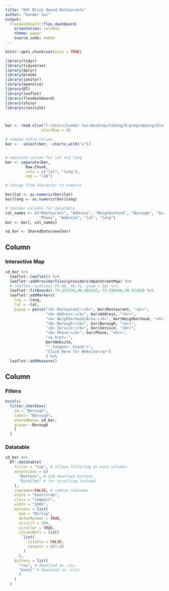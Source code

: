 ```yaml
---
title: "NYC Black Owned Restaurants"
author: "Sunder Sai"
output: 
  flexdashboard::flex_dashboard:
    orientation: columns
    theme: paper
    source_code: embed
---
```


```r
knitr::opts_chunk$set(echo = TRUE)

library(tidyr)
library(tidyverse)
library(dplyr)
library(broom)
library(janitor)
library(openxlsx)
library(DT)
library(leaflet)
library(flexdashboard)
library(shiny)
library(crosstalk)



bor <- read.xlsx("C:/Users/Sunder Sai/Desktop/Coding/R-programming/black_owned_restaurants/bor_nyc.xlsx", 
                startRow = 4)

# remove extra column
bor <-  select(bor, -starts_with("x"))


# separate column for lat and long
bor <- separate(bor, 
         Raw.Chunk,
         into = c("lat", "long"),
         sep = "!4d")

# change from character to numeric 

bor$lat <- as.numeric(bor$lat)
bor$long <- as.numeric(bor$long)

# reorder columns for datatable 
col_names <- c("Restaurant", "Address", "Neighborhood", "Borough", "Service", 
               "Phone", "Website", "lat", "long")
bor <- bor[, col_names]

sd_bor <- SharedData$new(bor)

```



Column {data-width=600}
---------------------------------------------------------

### Interactive Map

``` r

sd_bor %>%
  leaflet::leaflet() %>%
  leaflet::addProviderTiles(providers$OpenStreetMap) %>%
  # leaflet::setView(-74.00, 40.71, zoom = 10) %>%
  leaflet::fitBounds(-74.353249,40.493287,-73.596566,40.91388) %>%
  leaflet::addMarkers(
    lng = ~long,
    lat = ~lat, 
    popup = paste("<b> Restaurant:</b>", bor$Restaurant, "<br>",
                  "<b> Address:</b>", bor$Address, "<br>",
                  "<b> Neighborhood/Area:</b>", bor$Neighborhood, "<br>",
                  "<b> Borough:</b>", bor$Borough, "<br>",
                  "<b> Service:</b>", bor$Service, "<br>",
                  "<b> Phone:</b>", bor$Phone, "<br>",
                  "<a href='",
                  bor$Website, 
                  "' target='_blank'>",
                  "Click Here for Website</a>")
                  ) %>%
  leaflet::addMeasure()

```





Column {data-width=400}
------------------------------------------------------


### Filters 

```r

bscols(
  filter_checkbox(
    id = "Borough",
    label= "Borough",
    sharedData= sd_bor,
    group= ~Borough
    )
  )

```


### Datatable 

```r

sd_bor %>%
  DT::datatable(
    filter = "top", # allows filtering on each columns
    extensions = c(
      "Buttons", # add download buttons
      "Scroller" # for scrolling instead
    ),
    rownames=FALSE, # remove rownames
    style = "bootstrap",
    class = "compact",
    width = "100%",
    options = list(
      dom = "Blrtip", 
      deferRender = TRUE, 
      scrollY = 300,
      scroller = TRUE,
      columnDefs = list(
        list(
          visible = FALSE, 
          targets = c(7,8)
        )
      ),
    buttons = list(
      "csv", # download as .csv
      "excel" # download as .xlsx
      )
    )
  )
```


